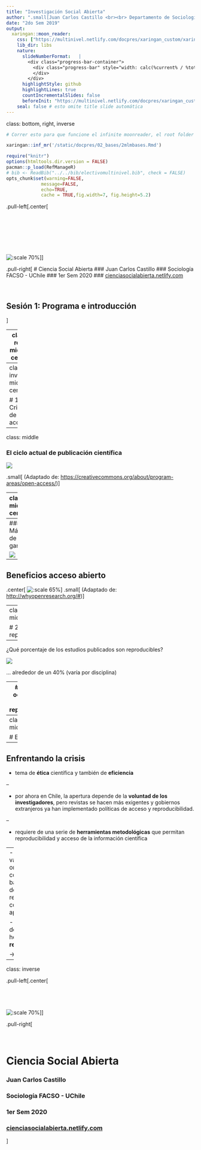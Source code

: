```yaml
---
title: "Investigación Social Abierta"
author: ".small[Juan Carlos Castillo <br><br> Departamento de Sociología - UCH / COES <br><br>]"
date: "2do Sem 2019"
output:
  xaringan::moon_reader:
    css: ["https://multinivel.netlify.com/docpres/xaringan_custom/xaringan-themer.css","https://multinivel.netlify.com/docpres/xaringan_custom/progress-bar.css"]
    lib_dir: libs
    nature:
      slideNumberFormat:   |
        <div class="progress-bar-container">
          <div class="progress-bar" style="width: calc(%current% / %total% * 100%);">
          </div>
        </div>
      highlightStyle: github
      highlightLines: true
      countIncrementalSlides: false
      beforeInit: "https://multinivel.netlify.com/docpres/xaringan_custom/macros.js"
    seal: false # esto omite title slide automática
---
```

class: bottom, right, inverse

```r
# Correr esto para que funcione el infinite moonreader, el root folder debe ser static para si dirigir solo "bajndo" en directorios hacia el bib y otros

xaringan::inf_mr('/static/docpres/02_bases/2mlmbases.Rmd')
```

```r
require("knitr")
options(htmltools.dir.version = FALSE)
pacman::p_load(RefManageR)
# bib <- ReadBib("../../bib/electivomultinivel.bib", check = FALSE)
opts_chunk$set(warning=FALSE,
             message=FALSE,
             echo=TRUE,
             cache = TRUE,fig.width=7, fig.height=5.2)
```

<!---
Para correr en ATOM
- open terminal, abrir R (simplemente, R y enter)
- rmarkdown::render('static/docpres/07_interacciones/7interacciones.Rmd', 'xaringan::moon_reader')

About macros.js: permite escalar las imágenes como [scale 50%](path to image), hay si que grabar ese archivo js en el directorio.
--->

.pull-left[.center[
<br>
<br>
<br>
<br>
<br>
<br>
<br>
<br>
![:scale 70%](https://cienciasocialabierta.netlify.com/img/hex_multiva.png)]]

.pull-right[
# Ciencia Social Abierta
### Juan Carlos Castillo
### Sociología FACSO - UChile
### 1er Sem 2020
### [cienciasocialabierta.netlify.com](https://cienciasocialabierta.netlify.com)


<br>

## Sesión 1: Programa e introducción

]

---
class: roja, middle, center


# Motivación:

## Crisis de apertura en ciencia: 
## Acceso y reproducibilidad

---
class: inverse, middle, center

# 1. Crisis de acceso

---
class: middle

### El ciclo actual de publicación científica
![](ciclocerrado.png)

.small[
(Adaptado de: [https://creativecommons.org/about/program-areas/open-access/](https://creativecommons.org/about/program-areas/open-access/))
]

---
class: middle, center

.pull-left[
## Barreras de pago
]
.pull-right[
.left[
![:scale 80%](https://localist-images.azureedge.net/photos/723383/huge/3b15ca9bd709e6738e42326fa3f35ff4a3357bb9.jpg)
]
]



---
### Márgenes de ganancia


![](profits.png)


---
## Beneficios acceso abierto

.center[
![:scale 65%](openbeneficios.png)
]
.small[
(Adaptado de: [http://whyopenresearch.org/#](http://whyopenresearch.org/#))
]

---
class: inverse, middle, center

# 2. Crisis de reproducibilidad

---

¿Qué porcentaje de los estudios publicados son reproducibles?

![](reproducibility_science.png)

... alrededor de un 40% (varía por disciplina)

---
# ¿Por qué se ocurre la crisis de reproducibilidad?

Algunas razones:

- pobre documentación metodológica

- sesgo hacia búsqueda y publicación de resultados significativos (p hacking), atribuido a la presión por publicar

- en algunos casos, falseamiento de datos/análisis

---
class: roja, middle, center

# Este curso

---
## Enfrentando la crisis

- tema de **ética** científica y también de **eficiencia**

--

- por ahora en Chile, la apertura depende de la **voluntad de los investigadores**, pero revistas se hacen más exigentes y gobiernos extranjeros ya han implementado políticas de acceso y reproducibilidad.

--

- requiere de una serie de **herramientas metodológicas** que permitan reproducibilidad y acceso de la información científica

--
- En este curso, vamos a organizar los contenidos en base a dos sets de herramientas relacionadas con la crisis de apertura:

 - herramientas de **acceso**
 - herramientas de **reproducibilidad**

 
-> al [programa](https://cienciasocialabierta.netlify.com/)

---
class: inverse

.pull-left[.center[
<br>
<br>
<br>
<br>
<br>
![:scale 70%](https://cienciasocialabierta.netlify.com/img/hex_multiva.png)]]

.pull-right[
<br>
<br>
<br>

# Ciencia Social Abierta
### Juan Carlos Castillo
### Sociología FACSO - UChile
### 1er Sem 2020
### [cienciasocialabierta.netlify.com](https://cienciasocialabierta.netlify.com)
]




